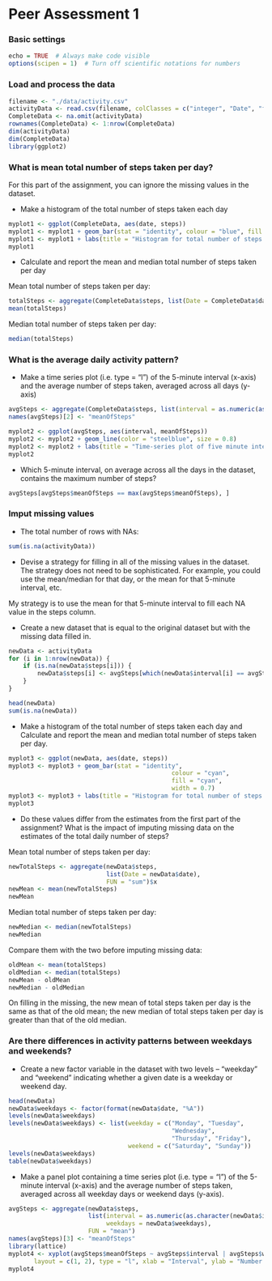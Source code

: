 Peer Assessment 1
=================


### Basic settings
```r
echo = TRUE  # Always make code visible
options(scipen = 1)  # Turn off scientific notations for numbers
```

### Load and process the data
```r
filename <- "./data/activity.csv"
activityData <- read.csv(filename, colClasses = c("integer", "Date", "factor"))
CompleteData <- na.omit(activityData)
rownames(CompleteData) <- 1:nrow(CompleteData)
dim(activityData)
dim(CompleteData)
library(ggplot2)
```


### What is mean total number of steps taken per day?
For this part of the assignment, you can ignore the missing values in the dataset.

* Make a histogram of the total number of steps taken each day
```r
myplot1 <- ggplot(CompleteData, aes(date, steps))
myplot1 <- myplot1 + geom_bar(stat = "identity", colour = "blue", fill = "blue", width = 0.7) 
myplot1 <- myplot1 + labs(title = "Histogram for total number of steps taken each day", x = "Date", y = "Total number of steps")
myplot1
```

* Calculate and report the mean and median total number of steps taken per day

Mean total number of steps taken per day:
```r
totalSteps <- aggregate(CompleteData$steps, list(Date = CompleteData$date), FUN = "sum")$x
mean(totalSteps)
```
Median total number of steps taken per day:
```r
median(totalSteps)
```

### What is the average daily activity pattern?
* Make a time series plot (i.e. type = "l") of the 5-minute interval (x-axis) and the average number of steps taken, averaged across all days (y-axis)

```r
avgSteps <- aggregate(CompleteData$steps, list(interval = as.numeric(as.character(CompleteData$interval))), FUN = "mean")
names(avgSteps)[2] <- "meanOfSteps"

myplot2 <- ggplot(avgSteps, aes(interval, meanOfSteps))
myplot2 <- myplot2 + geom_line(color = "steelblue", size = 0.8)
myplot2 <- myplot2 + labs(title = "Time-series plot of five minute interval", x = "5-minute intervals", y = "Average Number of Steps Taken")
myplot2
```

* Which 5-minute interval, on average across all the days in the dataset, contains the maximum number of steps?
```r
avgSteps[avgSteps$meanOfSteps == max(avgSteps$meanOfSteps), ]
```

### Imput missing values
* The total number of rows with NAs:

```r
sum(is.na(activityData))
```

* Devise a strategy for filling in all of the missing values in the dataset. The strategy does not need to be sophisticated. For example, you could use the mean/median for that day, or the mean for that 5-minute interval, etc.

My strategy is to use the mean for that 5-minute interval to fill each NA value in the steps column.

* Create a new dataset that is equal to the original dataset but with the missing data filled in.

```r
newData <- activityData 
for (i in 1:nrow(newData)) {
    if (is.na(newData$steps[i])) {
        newData$steps[i] <- avgSteps[which(newData$interval[i] == avgSteps$interval), ]$meanOfSteps
    }
}

head(newData)
sum(is.na(newData))
```

* Make a histogram of the total number of steps taken each day and Calculate and report the mean and median total number of steps taken per day. 

```r
myplot3 <- ggplot(newData, aes(date, steps)) 
myplot3 <- myplot3 + geom_bar(stat = "identity",
                                             colour = "cyan",
                                             fill = "cyan",
                                             width = 0.7) 
myplot3 <- myplot3 + labs(title = "Histogram for total number of steps taken each day (no missing data)", x = "Date", y = "Total number of steps")
myplot3
```

* Do these values differ from the estimates from the first part of the assignment? What is the impact of imputing missing data on the estimates of the total daily number of steps?

Mean total number of steps taken per day:
```r
newTotalSteps <- aggregate(newData$steps, 
                           list(Date = newData$date), 
                           FUN = "sum")$x
newMean <- mean(newTotalSteps)
newMean
```
Median total number of steps taken per day:
```r
newMedian <- median(newTotalSteps)
newMedian
```
Compare them with the two before imputing missing data:
```r
oldMean <- mean(totalSteps)
oldMedian <- median(totalSteps)
newMean - oldMean
newMedian - oldMedian
```
On filling in the missing, the new mean of total steps taken per day is the same as that of the old mean; the new median of total steps taken per day is greater than that of the old median.

### Are there differences in activity patterns between weekdays and weekends?

* Create a new factor variable in the dataset with two levels -- "weekday" and "weekend" indicating whether a given date is a weekday or weekend day.

```r
head(newData)
newData$weekdays <- factor(format(newData$date, "%A"))
levels(newData$weekdays)
levels(newData$weekdays) <- list(weekday = c("Monday", "Tuesday",
                                             "Wednesday", 
                                             "Thursday", "Friday"),
                                 weekend = c("Saturday", "Sunday"))
levels(newData$weekdays)
table(newData$weekdays)
```

* Make a panel plot containing a time series plot (i.e. type = "l") of the 5-minute interval (x-axis) and the average number of steps taken, averaged across all weekday days or weekend days (y-axis).

```r
avgSteps <- aggregate(newData$steps, 
                      list(interval = as.numeric(as.character(newData$interval)), 
                           weekdays = newData$weekdays),
                      FUN = "mean")
names(avgSteps)[3] <- "meanOfSteps"
library(lattice)
myplot4 <- xyplot(avgSteps$meanOfSteps ~ avgSteps$interval | avgSteps$weekdays, 
       layout = c(1, 2), type = "l", xlab = "Interval", ylab = "Number of steps")
myplot4
```